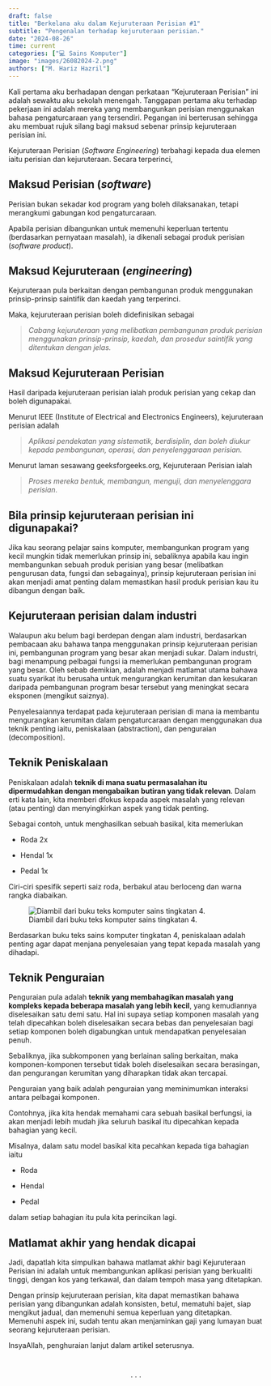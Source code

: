 ```yaml
---
draft: false
title: "Berkelana aku dalam Kejuruteraan Perisian #1"
subtitle: "Pengenalan terhadap kejuruteraan perisian."
date: "2024-08-26"
time: current
categories: ["💻 Sains Komputer"]
image: "images/26082024-2.png"
authors: ["M. Hariz Hazril"]
---
```


Kali pertama aku berhadapan dengan perkataan "Kejuruteraan Perisian" ini adalah sewaktu aku sekolah menengah. Tanggapan pertama aku terhadap pekerjaan ini adalah mereka yang membangunkan perisian menggunakan bahasa pengaturcaraan yang tersendiri. Pegangan ini berterusan sehingga aku membuat rujuk silang bagi maksud sebenar prinsip kejuruteraan perisian ini.

Kejuruteraan Perisian (*Software Engineering*) terbahagi kepada dua elemen iaitu perisian dan kejuruteraan. Secara terperinci,

## Maksud Perisian (*software*)

Perisian bukan sekadar kod program yang boleh dilaksanakan, tetapi merangkumi gabungan kod pengaturcaraan.

Apabila perisian dibangunkan untuk memenuhi keperluan tertentu (berdasarkan pernyataan masalah), ia dikenali sebagai produk perisian (*software product*).

## Maksud Kejuruteraan (*engineering*)

Kejuruteraan pula berkaitan dengan pembangunan produk menggunakan prinsip-prinsip saintifik dan kaedah yang terperinci.

Maka, kejuruteraan perisian boleh didefinisikan sebagai

> *Cabang kejuruteraan yang melibatkan pembangunan produk perisian menggunakan prinsip-prinsip, kaedah, dan prosedur saintifik yang ditentukan dengan jelas.*

## Maksud Kejuruteraan Perisian

Hasil daripada kejuruteraan perisian ialah produk perisian yang cekap dan boleh digunapakai.

Menurut IEEE (Institute of Electrical and Electronics Engineers), kejuruteraan perisian adalah

> *Aplikasi pendekatan yang sistematik, berdisiplin, dan boleh diukur kepada pembangunan, operasi, dan penyelenggaraan perisian.*

Menurut laman sesawang geeksforgeeks.org, Kejuruteraan Perisian ialah

> *Proses mereka bentuk, membangun, menguji, dan menyelenggara perisian.*

## Bila prinsip kejuruteraan perisian ini digunapakai?

Jika kau seorang pelajar sains komputer, membangunkan program yang kecil mungkin tidak memerlukan prinsip ini, sebaliknya apabila kau ingin membangunkan sebuah produk perisian yang besar (melibatkan pengurusan data, fungsi dan sebagainya), prinsip kejuruteraan perisian ini akan menjadi amat penting dalam memastikan hasil produk perisian kau itu dibangun dengan baik.

## Kejuruteraan perisian dalam industri

Walaupun aku belum bagi berdepan dengan alam industri, berdasarkan pembacaan aku bahawa tanpa menggunakan prinsip kejuruteraan perisian ini, pembangunan program yang besar akan menjadi sukar. Dalam industri, bagi menampung pelbagai fungsi ia memerlukan pembangunan program yang besar. Oleh sebab demikian, adalah menjadi matlamat utama bahawa suatu syarikat itu berusaha untuk mengurangkan kerumitan dan kesukaran daripada pembangunan program besar tersebut yang meningkat secara eksponen (mengikut saiznya).

Penyelesaiannya terdapat pada kejuruteraan perisian di mana ia membantu mengurangkan kerumitan dalam pengaturcaraan dengan menggunakan dua teknik penting iaitu, peniskalaan (abstraction), dan penguraian (decomposition).

## Teknik Peniskalaan

Peniskalaan adalah **teknik di mana suatu permasalahan itu dipermudahkan dengan mengabaikan butiran yang tidak relevan**. Dalam erti kata lain, kita memberi dfokus kepada aspek masalah yang relevan (atau penting) dan menyingkirkan aspek yang tidak penting.

Sebagai contoh, untuk menghasilkan sebuah basikal, kita memerlukan

-   Roda 2x

-   Hendal 1x

-   Pedal 1x

Ciri-ciri spesifik seperti saiz roda, berbakul atau berloceng dan warna rangka diabaikan.

![Diambil dari buku teks komputer sains tingkatan 4.](images/clipboard-317924962.png)

Berdasarkan buku teks sains komputer tingkatan 4, peniskalaan adalah penting agar dapat menjana penyelesaian yang tepat kepada masalah yang dihadapi.

## Teknik Penguraian

Penguraian pula adalah **teknik yang membahagikan masalah yang kompleks kepada beberapa masalah yang lebih kecil**, yang kemudiannya diselesaikan satu demi satu. Hal ini supaya setiap komponen masalah yang telah dipecahkan boleh diselesaikan secara bebas dan penyelesaian bagi setiap komponen boleh digabungkan untuk mendapatkan penyelesaian penuh.

Sebaliknya, jika subkomponen yang berlainan saling berkaitan, maka komponen-komponen tersebut tidak boleh diselesaikan secara berasingan, dan pengurangan kerumitan yang diharapkan tidak akan tercapai.

Penguraian yang baik adalah penguraian yang meminimumkan interaksi antara pelbagai komponen.

Contohnya, jika kita hendak memahami cara sebuah basikal berfungsi, ia akan menjadi lebih mudah jika seluruh basikal itu dipecahkan kepada bahagian yang kecil.

Misalnya, dalam satu model basikal kita pecahkan kepada tiga bahagian iaitu

-   Roda

-   Hendal

-   Pedal

dalam setiap bahagian itu pula kita perincikan lagi.

## Matlamat akhir yang hendak dicapai

Jadi, dapatlah kita simpulkan bahawa matlamat akhir bagi Kejuruteraan Perisian ini adalah untuk membangunkan aplikasi perisian yang berkualiti tinggi, dengan kos yang terkawal, dan dalam tempoh masa yang ditetapkan.

Dengan prinsip kejuruteraan perisian, kita dapat memastikan bahawa perisian yang dibangunkan adalah konsisten, betul, mematuhi bajet, siap mengikut jadual, dan memenuhi semua keperluan yang ditetapkan. Memenuhi aspek ini, sudah tentu akan menjaminkan gaji yang lumayan buat seorang kejuruteraan perisian.

InsyaAllah, penghuraian lanjut dalam artikel seterusnya.

<br>

$$\cdot~\cdot~\cdot$$
